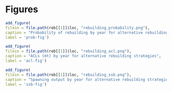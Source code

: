 \clearpage
# Figures

```r
add_figure(
filein = file.path(reb[[1]]$loc, "rebuilding_probability.png"), 
caption = "Probability of rebuilding by year for alternative rebuilding strategies",
label = 'prob-fig')
```

```r
add_figure(
filein = file.path(reb[[1]]$loc, "rebuilding_acl.png"), 
caption = "ACLs (mt) by year for alternative rebuilding strategies",
label = 'acl-fig')
```

```r
add_figure(
filein = file.path(reb[[1]]$loc, "rebuilding_ssb.png"), 
caption = "Spawning output by year for alternative rebuilding strategies",
label = 'ssb-fig')
```